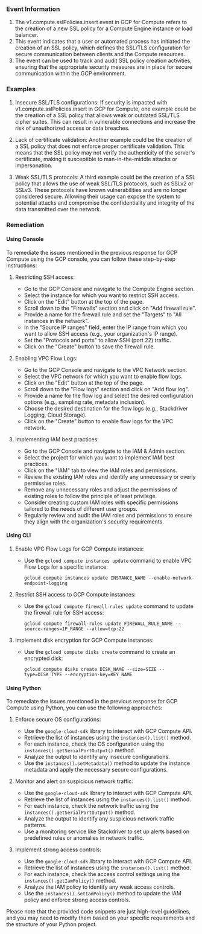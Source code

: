 
### Event Information

1. The v1.compute.sslPolicies.insert event in GCP for Compute refers to the creation of a new SSL policy for a Compute Engine instance or load balancer.
2. This event indicates that a user or automated process has initiated the creation of an SSL policy, which defines the SSL/TLS configuration for secure communication between clients and the Compute resources.
3. The event can be used to track and audit SSL policy creation activities, ensuring that the appropriate security measures are in place for secure communication within the GCP environment.


### Examples

1. Insecure SSL/TLS configurations: If security is impacted with v1.compute.sslPolicies.insert in GCP for Compute, one example could be the creation of a SSL policy that allows weak or outdated SSL/TLS cipher suites. This can result in vulnerable connections and increase the risk of unauthorized access or data breaches.

2. Lack of certificate validation: Another example could be the creation of a SSL policy that does not enforce proper certificate validation. This means that the SSL policy may not verify the authenticity of the server's certificate, making it susceptible to man-in-the-middle attacks or impersonation.

3. Weak SSL/TLS protocols: A third example could be the creation of a SSL policy that allows the use of weak SSL/TLS protocols, such as SSLv2 or SSLv3. These protocols have known vulnerabilities and are no longer considered secure. Allowing their usage can expose the system to potential attacks and compromise the confidentiality and integrity of the data transmitted over the network.

### Remediation

#### Using Console

To remediate the issues mentioned in the previous response for GCP Compute using the GCP console, you can follow these step-by-step instructions:

1. Restricting SSH access:
   - Go to the GCP Console and navigate to the Compute Engine section.
   - Select the instance for which you want to restrict SSH access.
   - Click on the "Edit" button at the top of the page.
   - Scroll down to the "Firewalls" section and click on "Add firewall rule".
   - Provide a name for the firewall rule and set the "Targets" to "All instances in the network".
   - In the "Source IP ranges" field, enter the IP range from which you want to allow SSH access (e.g., your organization's IP range).
   - Set the "Protocols and ports" to allow SSH (port 22) traffic.
   - Click on the "Create" button to save the firewall rule.

2. Enabling VPC Flow Logs:
   - Go to the GCP Console and navigate to the VPC Network section.
   - Select the VPC network for which you want to enable flow logs.
   - Click on the "Edit" button at the top of the page.
   - Scroll down to the "Flow logs" section and click on "Add flow log".
   - Provide a name for the flow log and select the desired configuration options (e.g., sampling rate, metadata inclusion).
   - Choose the desired destination for the flow logs (e.g., Stackdriver Logging, Cloud Storage).
   - Click on the "Create" button to enable flow logs for the VPC network.

3. Implementing IAM best practices:
   - Go to the GCP Console and navigate to the IAM & Admin section.
   - Select the project for which you want to implement IAM best practices.
   - Click on the "IAM" tab to view the IAM roles and permissions.
   - Review the existing IAM roles and identify any unnecessary or overly permissive roles.
   - Remove any unnecessary roles and adjust the permissions of existing roles to follow the principle of least privilege.
   - Consider creating custom IAM roles with specific permissions tailored to the needs of different user groups.
   - Regularly review and audit the IAM roles and permissions to ensure they align with the organization's security requirements.

#### Using CLI

1. Enable VPC Flow Logs for GCP Compute instances:
   - Use the `gcloud compute instances update` command to enable VPC Flow Logs for a specific instance:
     ```
     gcloud compute instances update INSTANCE_NAME --enable-network-endpoint-logging
     ```

2. Restrict SSH access to GCP Compute instances:
   - Use the `gcloud compute firewall-rules update` command to update the firewall rule for SSH access:
     ```
     gcloud compute firewall-rules update FIREWALL_RULE_NAME --source-ranges=IP_RANGE --allow=tcp:22
     ```

3. Implement disk encryption for GCP Compute instances:
   - Use the `gcloud compute disks create` command to create an encrypted disk:
     ```
     gcloud compute disks create DISK_NAME --size=SIZE --type=DISK_TYPE --encryption-key=KEY_NAME
     ```

#### Using Python

To remediate the issues mentioned in the previous response for GCP Compute using Python, you can use the following approaches:

1. Enforce secure OS configurations:
   - Use the `google-cloud-sdk` library to interact with GCP Compute API.
   - Retrieve the list of instances using the `instances().list()` method.
   - For each instance, check the OS configuration using the `instances().getSerialPortOutput()` method.
   - Analyze the output to identify any insecure configurations.
   - Use the `instances().setMetadata()` method to update the instance metadata and apply the necessary secure configurations.

2. Monitor and alert on suspicious network traffic:
   - Use the `google-cloud-sdk` library to interact with GCP Compute API.
   - Retrieve the list of instances using the `instances().list()` method.
   - For each instance, check the network traffic using the `instances().getSerialPortOutput()` method.
   - Analyze the output to identify any suspicious network traffic patterns.
   - Use a monitoring service like Stackdriver to set up alerts based on predefined rules or anomalies in network traffic.

3. Implement strong access controls:
   - Use the `google-cloud-sdk` library to interact with GCP Compute API.
   - Retrieve the list of instances using the `instances().list()` method.
   - For each instance, check the access control settings using the `instances().getIamPolicy()` method.
   - Analyze the IAM policy to identify any weak access controls.
   - Use the `instances().setIamPolicy()` method to update the IAM policy and enforce strong access controls.

Please note that the provided code snippets are just high-level guidelines, and you may need to modify them based on your specific requirements and the structure of your Python project.

